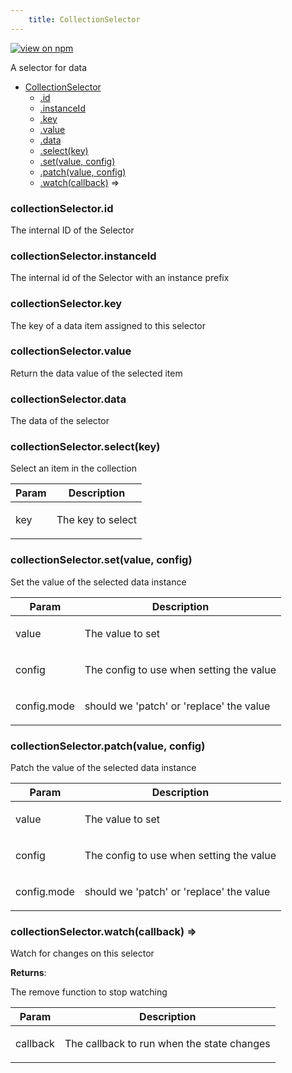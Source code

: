 ```yaml
--- 
	title: CollectionSelector 
--- 
```


[![view on npm](http://img.shields.io/npm/v/@plexusjs/core.svg)](https://www.npmjs.org/package/@plexusjs/core)

A selector for data


* [CollectionSelector](#CollectionSelector)
    * [.id](#CollectionSelector+id)
    * [.instanceId](#CollectionSelector+instanceId)
    * [.key](#CollectionSelector+key)
    * [.value](#CollectionSelector+value)
    * [.data](#CollectionSelector+data)
    * [.select(key)](#CollectionSelector+select)
    * [.set(value, config)](#CollectionSelector+set)
    * [.patch(value, config)](#CollectionSelector+patch)
    * [.watch(callback)](#CollectionSelector+watch) ⇒

<a name="CollectionSelector+id"></a>

### collectionSelector.id
<p>The internal ID of the Selector</p>

<a name="CollectionSelector+instanceId"></a>

### collectionSelector.instanceId
<p>The internal id of the Selector with an instance prefix</p>

<a name="CollectionSelector+key"></a>

### collectionSelector.key
<p>The key of a data item assigned to this selector</p>

<a name="CollectionSelector+value"></a>

### collectionSelector.value
<p>Return the data value of the selected item</p>

<a name="CollectionSelector+data"></a>

### collectionSelector.data
<p>The data of the selector</p>

<a name="CollectionSelector+select"></a>

### collectionSelector.select(key)
<p>Select an item in the collection</p>


| Param | Description |
| --- | --- |
| key | <p>The key to select</p> |

<a name="CollectionSelector+set"></a>

### collectionSelector.set(value, config)
<p>Set the value of the selected data instance</p>


| Param | Description |
| --- | --- |
| value | <p>The value to set</p> |
| config | <p>The config to use when setting the value</p> |
| config.mode | <p>should we 'patch' or 'replace' the value</p> |

<a name="CollectionSelector+patch"></a>

### collectionSelector.patch(value, config)
<p>Patch the value of the selected data instance</p>


| Param | Description |
| --- | --- |
| value | <p>The value to set</p> |
| config | <p>The config to use when setting the value</p> |
| config.mode | <p>should we 'patch' or 'replace' the value</p> |

<a name="CollectionSelector+watch"></a>

### collectionSelector.watch(callback) ⇒
<p>Watch for changes on this selector</p>

**Returns**: <p>The remove function to stop watching</p>  

| Param | Description |
| --- | --- |
| callback | <p>The callback to run when the state changes</p> |

